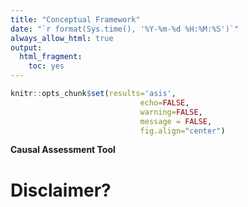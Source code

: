 ```yaml
---
title: "Conceptual Framework"
date: "`r format(Sys.time(), '%Y-%m-%d %H:%M:%S')`"
always_allow_html: true
output:
  html_fragment:
    toc: yes
---
```


```r
knitr::opts_chunk$set(results='asis', 
							 echo=FALSE, 
							 warning=FALSE, 
							 message = FALSE, 
							 fig.align="center")
```

**Causal Assessment Tool**

# Disclaimer?

